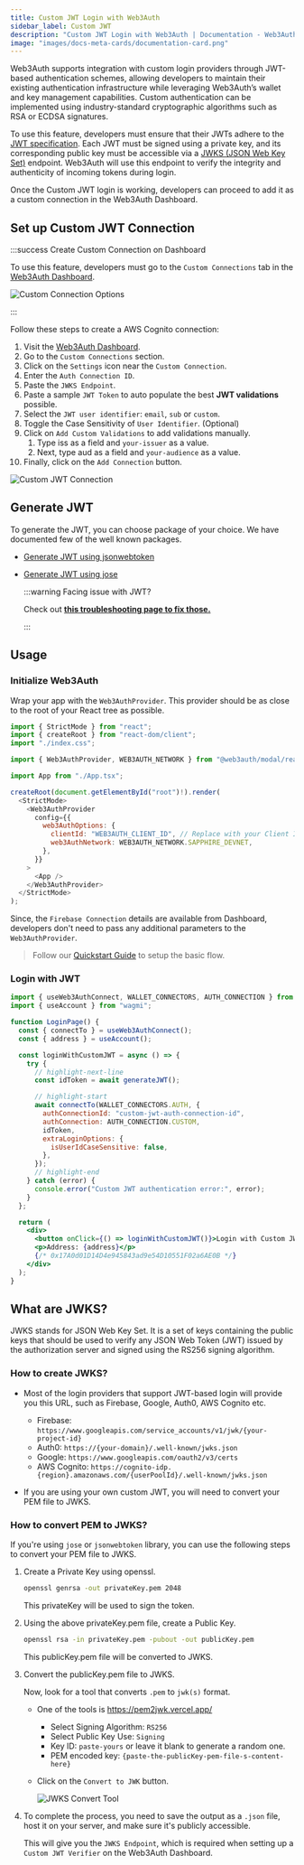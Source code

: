 ```yaml
---
title: Custom JWT Login with Web3Auth
sidebar_label: Custom JWT
description: "Custom JWT Login with Web3Auth | Documentation - Web3Auth"
image: "images/docs-meta-cards/documentation-card.png"
---
```



Web3Auth supports integration with custom login providers through JWT-based authentication schemes,
allowing developers to maintain their existing authentication infrastructure while leveraging
Web3Auth’s wallet and key management capabilities. Custom authentication can be implemented using
industry-standard cryptographic algorithms such as RSA or ECDSA signatures.

To use this feature, developers must ensure that their JWTs adhere to the
[JWT specification](https://datatracker.ietf.org/doc/html/rfc7519). Each JWT must be signed using a
private key, and its corresponding public key must be accessible via a
[JWKS (JSON Web Key Set)](https://datatracker.ietf.org/doc/html/rfc7517) endpoint. Web3Auth will use
this endpoint to verify the integrity and authenticity of incoming tokens during login.

Once the Custom JWT login is working, developers can proceed to add it as a custom connection in the
Web3Auth Dashboard.

## Set up Custom JWT Connection

:::success Create Custom Connection on Dashboard

To use this feature, developers must go to the `Custom Connections` tab in the
[Web3Auth Dashboard](https://dashboard.web3auth.io).

<div style={{ flexBasis: "300px", flexGrow: "1", textAlign: "center" }}>
  <img
    src={CustomConnectionOptions}
    style={{ alignSelf: "center", maxWidth: "100%" }}
    alt="Custom Connection Options"
  />
</div>

:::

Follow these steps to create a AWS Cognito connection:

1. Visit the [Web3Auth Dashboard](https://dashboard.web3auth.io).
1. Go to the `Custom Connections` section.
1. Click on the `Settings` icon near the `Custom Connection`.
1. Enter the `Auth Connection ID`.
1. Paste the `JWKS Endpoint`.
1. Paste a sample `JWT Token` to auto populate the best **JWT validations** possible.
1. Select the `JWT user identifier`: `email`, `sub` or `custom`.
1. Toggle the Case Sensitivity of `User Identifier`. (Optional)
1. Click on `Add Custom Validations` to add validations manually.
   1. Type iss as a field and `your-issuer` as a value.
   1. Next, type aud as a field and `your-audience` as a value.
1. Finally, click on the `Add Connection` button.

<div style={{ flexBasis: "300px", flexGrow: "1", textAlign: "left" }}>
  <img
    src={CustomJWTConnection}
    style={{ alignSelf: "center", maxWidth: "100%" }}
    alt="Custom JWT Connection"
  />
</div>

## Generate JWT

To generate the JWT, you can choose package of your choice. We have documented few of the well known
packages.

- [Generate JWT using jsonwebtoken](/docs/authentication/custom-connections/custom/jsonwebtoken)
- [Generate JWT using jose](/docs/authentication/custom-connections/custom/jose)

  :::warning Facing issue with JWT?

  Check out [**this troubleshooting page to fix those.**](/troubleshooting/jwt-errors)

  :::

## Usage

### Initialize Web3Auth

Wrap your app with the `Web3AuthProvider`. This provider should be as close to the root of your
React tree as possible.

```js title="Example: React + Vite (main.tsx)"
import { StrictMode } from "react";
import { createRoot } from "react-dom/client";
import "./index.css";

import { Web3AuthProvider, WEB3AUTH_NETWORK } from "@web3auth/modal/react";

import App from "./App.tsx";

createRoot(document.getElementById("root")!).render(
  <StrictMode>
    <Web3AuthProvider
      config={{
        web3AuthOptions: {
          clientId: "WEB3AUTH_CLIENT_ID", // Replace with your Client ID
          web3AuthNetwork: WEB3AUTH_NETWORK.SAPPHIRE_DEVNET,
        },
      }}
    >
      <App />
    </Web3AuthProvider>
  </StrictMode>
);
```

Since, the `Firebase Connection` details are available from Dashboard, developers don't need to pass
any additional parameters to the `Web3AuthProvider`.

> Follow our [Quickstart Guide](/quick-start) to setup the basic flow.

### Login with JWT

```jsx
import { useWeb3AuthConnect, WALLET_CONNECTORS, AUTH_CONNECTION } from "@web3auth/modal/react";
import { useAccount } from "wagmi";

function LoginPage() {
  const { connectTo } = useWeb3AuthConnect();
  const { address } = useAccount();

  const loginWithCustomJWT = async () => {
    try {
      // highlight-next-line
      const idToken = await generateJWT();

      // highlight-start
      await connectTo(WALLET_CONNECTORS.AUTH, {
        authConnectionId: "custom-jwt-auth-connection-id",
        authConnection: AUTH_CONNECTION.CUSTOM,
        idToken,
        extraLoginOptions: {
          isUserIdCaseSensitive: false,
        },
      });
      // highlight-end
    } catch (error) {
      console.error("Custom JWT authentication error:", error);
    }
  };

  return (
    <div>
      <button onClick={() => loginWithCustomJWT()}>Login with Custom JWT</button>
      <p>Address: {address}</p>
      {/* 0x17A0d01D14D4e945843ad9e54D10551F02a6AE0B */}
    </div>
  );
}
```

## What are JWKS?

JWKS stands for JSON Web Key Set. It is a set of keys containing the public keys that should be used
to verify any JSON Web Token (JWT) issued by the authorization server and signed using the RS256
signing algorithm.

### How to create JWKS?

- Most of the login providers that support JWT-based login will provide you this URL, such as
  Firebase, Google, Auth0, AWS Cognito etc.

  - Firebase: `https://www.googleapis.com/service_accounts/v1/jwk/{your-project-id}`
  - Auth0: `https://{your-domain}/.well-known/jwks.json`
  - Google: `https://www.googleapis.com/oauth2/v3/certs`
  - AWS Cognito: `https://cognito-idp.{region}.amazonaws.com/{userPoolId}/.well-known/jwks.json`

- If you are using your own custom JWT, you will need to convert your PEM file to JWKS.

### How to convert PEM to JWKS?

If you're using `jose` or `jsonwebtoken` library, you can use the following steps to convert your
PEM file to JWKS.

1. Create a Private Key using openssl.

   ```bash
   openssl genrsa -out privateKey.pem 2048
   ```

   This privateKey will be used to sign the token.

2. Using the above privateKey.pem file, create a Public Key.

   ```bash
   openssl rsa -in privateKey.pem -pubout -out publicKey.pem
   ```

   This publicKey.pem file will be converted to JWKS.

3. Convert the publicKey.pem file to JWKS.

   Now, look for a tool that converts `.pem` to `jwk(s)` format.

   - One of the tools is https://pem2jwk.vercel.app/
     - Select Signing Algorithm: `RS256`
     - Select Public Key Use: `Signing`
     - Key ID: `paste-yours` or leave it blank to generate a random one.
     - PEM encoded key: `{paste-the-publicKey-pem-file-s-content-here}`
   - Click on the `Convert to JWK` button.

     ![JWKS Convert Tool](https://web3auth.io/community/uploads/default/optimized/2X/3/3e58a3b7378b9778b0b2d646ec2a3cf47c56ee5e_2_690x448.jpeg)

4. To complete the process, you need to save the output as a `.json` file, host it on your server,
   and make sure it's publicly accessible.

   This will give you the `JWKS Endpoint`, which is required when setting up a `Custom JWT Verifier`
   on the Web3Auth Dashboard.
